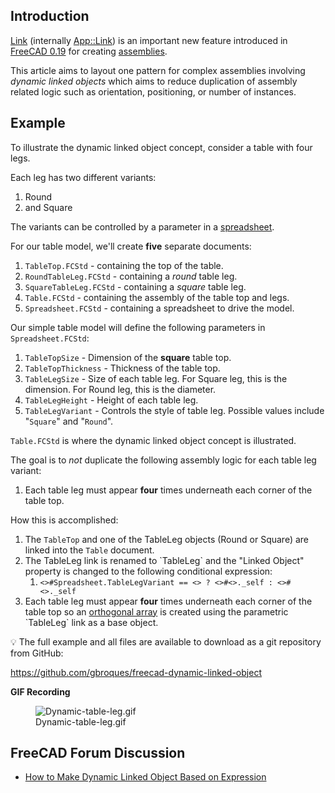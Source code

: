 ==Introduction==
[[Std Link| Link]] (internally [[App Link|App::Link]]) is an important new feature introduced in [[Release_notes_0.19|FreeCAD 0.19]] for creating [[Assembly|assemblies]].

This article aims to layout one pattern for complex assemblies involving ''dynamic linked objects'' which aims to reduce duplication of assembly related logic such as orientation, positioning, or number of instances.

==Example==
To illustrate the dynamic linked object concept, consider a table with four legs.

Each leg has two different variants:

# Round
# and Square

The variants can be controlled by a parameter in a [[Spreadsheet|spreadsheet]].

For our table model, we'll create '''five''' separate documents:

# <code>TableTop.FCStd</code> - containing the top of the table.
# <code>RoundTableLeg.FCStd</code> - containing a ''round'' table leg.
# <code>SquareTableLeg.FCStd</code> - containing a ''square'' table leg.
# <code>Table.FCStd</code> - containing the assembly of the table top and legs.
# <code>Spreadsheet.FCStd</code> - containing a spreadsheet to drive the model.

Our simple table model will define the following parameters in <code>Spreadsheet.FCStd</code>:

# <code>TableTopSize</code> - Dimension of the '''square''' table top.
# <code>TableTopThickness</code> - Thickness of the table top.
# <code>TableLegSize</code> - Size of each table leg. For Square leg, this is the dimension. For Round leg, this is the diameter.
# <code>TableLegHeight</code> - Height of each table leg.
# <code>TableLegVariant</code> - Controls the style of table leg. Possible values include "<code>Square</code>" and "<code>Round</code>".

<code>Table.FCStd</code> is where the dynamic linked object concept is illustrated.

The goal is to ''not'' duplicate the following assembly logic for each table leg variant:
# Each table leg must appear '''four''' times underneath each corner of the table top.

How this is accomplished:
# The <code>TableTop</code> and one of the TableLeg objects (Round or Square) are linked into the <code>Table</code> document.
# The TableLeg link is renamed to `TableLeg` and the "Linked Object" property is changed to the following conditional expression:
## <code><<Spreadsheet>>#Spreadsheet.TableLegVariant == <<Square>> ? <<SquareTableLeg>>#<<SquareTableLeg>>._self : <<RoundTableLeg>>#<<RoundTableLeg>>._self</code>
# Each table leg must appear '''four''' times underneath each corner of the table top so an [[Draft_OrthoArray|orthogonal array]] is created using the parametric `TableLeg` link as a base object.

💡 The full example and all files are available to download as a git repository from GitHub:

https://github.com/gbroques/freecad-dynamic-linked-object

'''GIF Recording'''

[[File:Dynamic-table-leg.gif]]

==FreeCAD Forum Discussion==
* [https://forum.freecadweb.org/viewtopic.php?f=8&t=57242 How to Make Dynamic Linked Object Based on Expression]